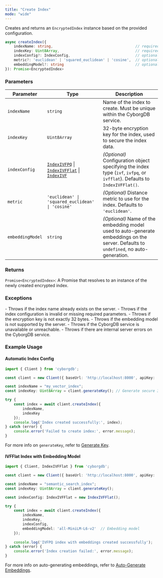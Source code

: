 ```yaml
---
title: "Create Index"
mode: "wide"
---
```


Creates and returns an `EncryptedIndex` instance based on the provided configuration.

```typescript
async createIndex({
    indexName: string,                                      // required
    indexKey: Uint8Array,                                   // required
    indexConfig?: IndexConfig,                              // optional, default: IndexIVFFlat()
    metric?: 'euclidean' | 'squared_euclidean' | 'cosine',  // optional, default: 'euclidean'
    embeddingModel?: string                                 // optional, default: undefined
}): Promise<EncryptedIndex>
```

### Parameters

| Parameter | Type | Description |
|---------------|--------------------|----------------------------------------------------------------------------------------|
| `indexName` | `string` | Name of the index to create. Must be unique within the CyborgDB service. |
| `indexKey` | `Uint8Array` | 32-byte encryption key for the index, used to secure the index data. |
| `indexConfig` | [`IndexIVFPQ`](../types#indexivfpq) \| [`IndexIVFFlat`](../types#indexivfflat) \| [`IndexIVF`](../types#indexivf) | _(Optional)_ Configuration object specifying the index type (`ivf`, `ivfpq`, or `ivfflat`). Defaults to `IndexIVFFlat()`. |
| `metric` | `'euclidean' \| 'squared_euclidean' \| 'cosine'` | _(Optional)_ Distance metric to use for the index. Defaults to `'euclidean'`. |
| `embeddingModel` | `string` | _(Optional)_ Name of the embedding model used to auto-generate embeddings on the server. Defaults to `undefined`, no auto-generation. |

### Returns

`Promise<EncryptedIndex>`: A Promise that resolves to an instance of the newly created encrypted index.

### Exceptions

<AccordionGroup>
    <Accordion title="Error">
        - Throws if the index name already exists on the server.
        - Throws if the index configuration is invalid or missing required parameters.
        - Throws if the encryption key is not exactly 32 bytes.
        - Throws if the embedding model is not supported by the server.
    </Accordion>
    <Accordion title="Service Errors">
        - Throws if the CyborgDB service is unavailable or unreachable.
        - Throws if there are internal server errors on the CyborgDB service.
    </Accordion>
</AccordionGroup>

### Example Usage

#### Automatic Index Config

```typescript
import { Client } from 'cyborgdb';

const client = new Client({ baseUrl: 'http://localhost:8000', apiKey: 'your-api-key' });

const indexName = "my_vector_index";
const indexKey: Uint8Array = client.generateKey(); // Generate secure 32-byte key

try {
    const index = await client.createIndex({
        indexName,
        indexKey
    });
    console.log('Index created successfully:', index);
} catch (error) {
    console.error('Failed to create index:', error.message);
}
```

<Note>For more info on `generateKey`, refer to [Generate Key](./generate-key).</Note>

#### IVFFlat Index with Embedding Model

```typescript
import { Client, IndexIVFFlat } from 'cyborgdb';

const client = new Client({ baseUrl: 'http://localhost:8000', apiKey: 'your-api-key' });

const indexName = "semantic_search_index";
const indexKey: Uint8Array = client.generateKey();

const indexConfig: IndexIVFFlat = new IndexIVFFlat();

try {
    const index = await client.createIndex({
        indexName,
        indexKey,
        indexConfig,
        embeddingModel: 'all-MiniLM-L6-v2'  // Embedding model
    });
    
    console.log('IVFPQ index with embeddings created successfully');
} catch (error) {
    console.error('Index creation failed:', error.message);
}
```

<Note>For more info on auto-generating embeddings, refer to [Auto-Generate Embeddings](../../guides/data-operations/add-items#automatic-embedding-generation).</Note>
